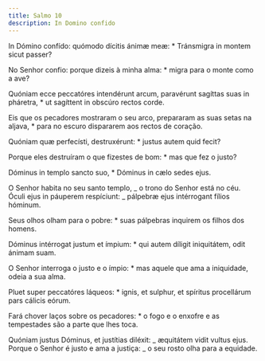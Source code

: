 ```yaml
---
title: Salmo 10
description: In Domino confido
---
```


<div class="side-by-side not-content">

In Dómino confído: quómodo dícitis ánimæ meæ: \* Tránsmigra in montem sicut passer?

No Senhor confio: porque dizeis à minha alma: \* migra para o monte como a ave?

Quóniam ecce peccatóres intendérunt arcum, paravérunt sagíttas suas in pháretra, \* ut sagíttent in obscúro rectos corde.

Eis que os pecadores mostraram o seu arco, prepararam as suas setas na aljava, \* para no escuro dispararem aos rectos de coração.

Quóniam quæ perfecísti, destruxérunt: \* justus autem quid fecit?

Porque eles destruíram o que fizestes de bom: \* mas que fez o justo?

Dóminus in templo sancto suo, \* Dóminus in cælo sedes ejus.

O Senhor habita no seu santo templo, _ o trono do Senhor está no céu. Óculi ejus in páuperem respíciunt: _ pálpebræ ejus intérrogant fílios hóminum.

Seus olhos olham para o pobre: \* suas pálpebras inquirem os filhos dos homens.

Dóminus intérrogat justum et ímpium: \* qui autem díligit iniquitátem, odit ánimam suam.

O Senhor interroga o justo e o ímpio: \* mas aquele que ama a iniquidade, odeia a sua alma.

Pluet super peccatóres láqueos: \* ignis, et sulphur, et spíritus procellárum pars cálicis eórum.

Fará chover laços sobre os pecadores: \* o fogo e o enxofre e as tempestades são a parte que lhes toca.

Quóniam justus Dóminus, et justítias diléxit: _ æquitátem vidit vultus ejus. Porque o Senhor é justo e ama a justiça: _ o seu rosto olha para a equidade.

</div>
